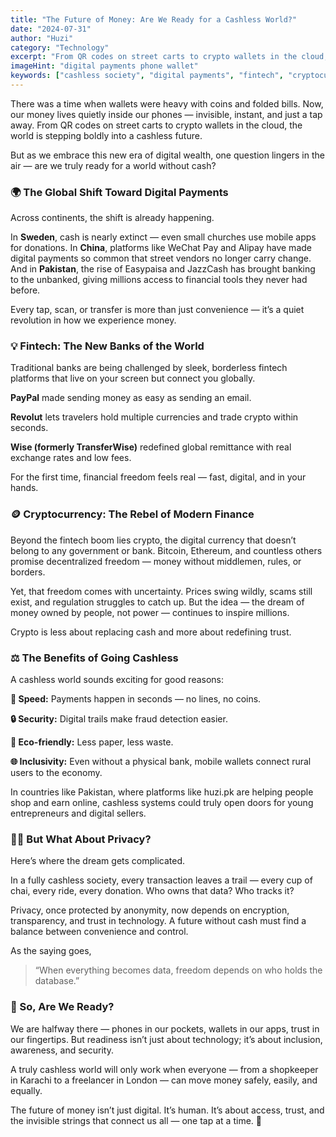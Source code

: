 ```yaml
---
title: "The Future of Money: Are We Ready for a Cashless World?"
date: "2024-07-31"
author: "Huzi"
category: "Technology"
excerpt: "From QR codes on street carts to crypto wallets in the cloud, the world is stepping boldly into a cashless future. But as we embrace this new era, are we truly ready?"
imageHint: "digital payments phone wallet"
keywords: ["cashless society", "digital payments", "fintech", "cryptocurrency", "future of money", "mobile banking"]
---
```


There was a time when wallets were heavy with coins and folded bills. Now, our money lives quietly inside our phones — invisible, instant, and just a tap away. From QR codes on street carts to crypto wallets in the cloud, the world is stepping boldly into a cashless future.

But as we embrace this new era of digital wealth, one question lingers in the air — are we truly ready for a world without cash?

### 🌍 The Global Shift Toward Digital Payments

Across continents, the shift is already happening.

In **Sweden**, cash is nearly extinct — even small churches use mobile apps for donations.
In **China**, platforms like WeChat Pay and Alipay have made digital payments so common that street vendors no longer carry change.
And in **Pakistan**, the rise of Easypaisa and JazzCash has brought banking to the unbanked, giving millions access to financial tools they never had before.

Every tap, scan, or transfer is more than just convenience — it’s a quiet revolution in how we experience money.

### 💡 Fintech: The New Banks of the World

Traditional banks are being challenged by sleek, borderless fintech platforms that live on your screen but connect you globally.

**PayPal** made sending money as easy as sending an email.

**Revolut** lets travelers hold multiple currencies and trade crypto within seconds.

**Wise (formerly TransferWise)** redefined global remittance with real exchange rates and low fees.

For the first time, financial freedom feels real — fast, digital, and in your hands.

### 🪙 Cryptocurrency: The Rebel of Modern Finance

Beyond the fintech boom lies crypto, the digital currency that doesn’t belong to any government or bank. Bitcoin, Ethereum, and countless others promise decentralized freedom — money without middlemen, rules, or borders.

Yet, that freedom comes with uncertainty. Prices swing wildly, scams still exist, and regulation struggles to catch up. But the idea — the dream of money owned by people, not power — continues to inspire millions.

Crypto is less about replacing cash and more about redefining trust.

### ⚖️ The Benefits of Going Cashless

A cashless world sounds exciting for good reasons:

**💨 Speed:** Payments happen in seconds — no lines, no coins.

**🔒 Security:** Digital trails make fraud detection easier.

**🌱 Eco-friendly:** Less paper, less waste.

**🌐 Inclusivity:** Even without a physical bank, mobile wallets connect rural users to the economy.

In countries like Pakistan, where platforms like huzi.pk are helping people shop and earn online, cashless systems could truly open doors for young entrepreneurs and digital sellers.

### 🕵️‍♂️ But What About Privacy?

Here’s where the dream gets complicated.

In a fully cashless society, every transaction leaves a trail — every cup of chai, every ride, every donation. Who owns that data? Who tracks it?

Privacy, once protected by anonymity, now depends on encryption, transparency, and trust in technology. A future without cash must find a balance between convenience and control.

As the saying goes,

> “When everything becomes data, freedom depends on who holds the database.”

### 💬 So, Are We Ready?

We are halfway there — phones in our pockets, wallets in our apps, trust in our fingertips. But readiness isn’t just about technology; it’s about inclusion, awareness, and security.

A truly cashless world will only work when everyone — from a shopkeeper in Karachi to a freelancer in London — can move money safely, easily, and equally.

The future of money isn’t just digital. It’s human.
It’s about access, trust, and the invisible strings that connect us all — one tap at a time. 💫
